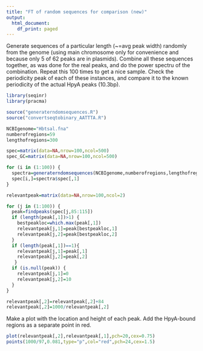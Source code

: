 ---
title: "FT of random sequences for comparison (new)"
output:
  html_document:
    df_print: paged
---

Generate sequences of a particular length (~=avg peak width) randomly from the genome (using main chromosome only for convenience and because only 5 of 62 peaks are in plasmids). Combine all these sequences together, as was done for the real peaks, and do the power spectru of the combination. Repeat this 100 times to get a nice sample.
Check the periodicity peak of each of these instances, and compare it to the known periodicity of the actual HpyA peaks (10.3bp).

```{r setup_inputs}
library(seqinr)
library(pracma)

source("generaterndomsequences.R")
source("convertseqtobinary_AATTTA.R")

NCBIgenome="Hbtsal.fna"
numberofregions=59
lengthofregions=300
```

``` {r generate_spectra}
spec=matrix(data=NA,nrow=100,ncol=500)
spec_GC=matrix(data=NA,nrow=100,ncol=500)

for (i in (1:100)) {
  spectra=generaterndomsequences(NCBIgenome,numberofregions,lengthofregions)
  spec[i,]=spectra$spec[,1]
}
```

``` {r analysgeneratedspectra}

relevantpeak=matrix(data=NA,nrow=100,ncol=2)

for (j in (1:100)) {
  peak=findpeaks(spec[j,85:115])
  if (length(peak[,1])>1) {
    bestpeakloc=which.max(peak[,1])
    relevantpeak[j,1]=peak[bestpeakloc,1]
    relevantpeak[j,2]=peak[bestpeakloc,2]
  }
  if (length(peak[,1])==1){
    relevantpeak[j,1]=peak[,1]
    relevantpeak[j,2]=peak[,2]
   }
  if (is.null(peak)) {
    relevantpeak[j,1]=0
    relevantpeak[j,2]=10
  }
}

relevantpeak[,2]=relevantpeak[,2]+84
relevantpeak[,2]=1000/relevantpeak[,2]
```

Make a plot with the location and height of each peak. Add the HpyA-bound regions as a separate point in red.

``` {r plot_results}

plot(relevantpeak[,2],relevantpeak[,1],pch=20,cex=0.75)
points(1000/97,0.081,type="p",col="red",pch=24,cex=1.5)
```
